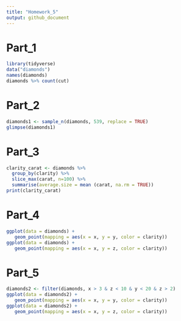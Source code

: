 ```yaml
---
title: "Homework_5"
output: github_document
---
```



# Part_1

```r
library(tidyverse)
data("diamonds")
names(diamonds)
diamonds %>% count(cut)
```

# Part_2

```r
diamonds1 <- sample_n(diamonds, 539, replace = TRUE)
glimpse(diamonds1)
```


# Part_3

```r
clarity_carat <- diamonds %>%
  group_by(clarity) %>%
  slice_max(carat, n=100) %>%
  summarise(average.size = mean (carat, na.rm = TRUE))
print(clarity_carat)
```


# Part_4

```r
ggplot(data = diamonds) +
   geom_point(mapping = aes(x = x, y = y, color = clarity))
ggplot(data = diamonds) +
   geom_point(mapping = aes(x = x, y = z, color = clarity))
```


# Part_5

```r
diamonds2 <- filter(diamonds, x > 3 & z < 10 & y < 20 & z > 2)
ggplot(data = diamonds2) +
   geom_point(mapping = aes(x = x, y = y, color = clarity))
ggplot(data = diamonds2) +
   geom_point(mapping = aes(x = x, y = z, color = clarity))
```

